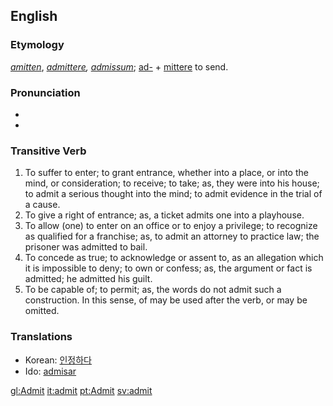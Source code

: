 ==English==

===Etymology===
{{OE.}} ''[[amitten]]'', {{L.}} ''[[admittere]], [[admissum]]''; [[ad-]] + [[mittere]] to send.

===Pronunciation===
* {{IPA| [[WEAE]] /ædˈmɪt/}}
*{{audio|en-us-admit.ogg|Audio (US)}}

===Transitive Verb===
{{en-infl-reg-consonant|admit||t}}
# To suffer to enter; to grant entrance, whether into a place, or into the mind, or consideration; to receive; to take; as, they were into his house; to admit a serious  thought into the mind; to admit evidence in the trial of a cause.
# To give a right of entrance; as, a ticket admits one into a playhouse.
# To allow (one) to enter on an office or to enjoy a privilege; to recognize as qualified for a franchise; as, to admit an attorney to practice law; the prisoner was admitted to bail.
# To concede as true; to acknowledge or assent to, as an allegation which it is impossible to deny; to own or confess; as, the argument or fact is admitted; he admitted his guilt.
# To be capable of; to permit; as, the words do not admit such a construction. In this sense, of may be used after the verb, or may be omitted.

===Translations===
*Korean: [[인정하다]]
*Ido: [[admisar]]

[[gl:Admit]]
[[it:admit]]
[[pt:Admit]]
[[sv:admit]]